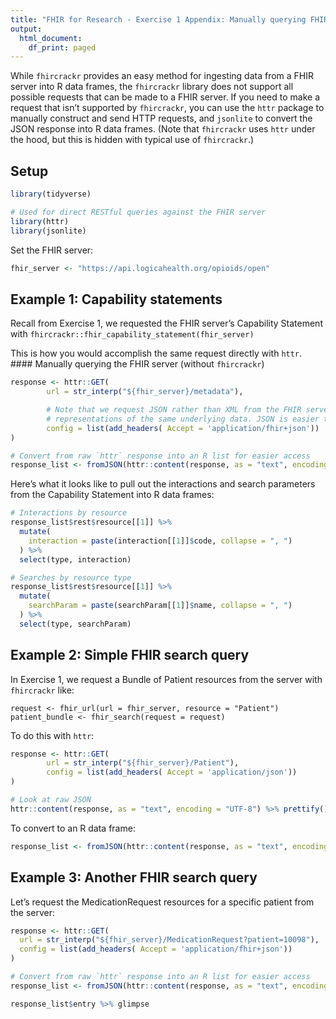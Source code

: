 ```yaml
---
title: "FHIR for Research - Exercise 1 Appendix: Manually querying FHIR endpoints"
output:
  html_document:
    df_print: paged
---
```


While `fhircrackr` provides an easy method for ingesting data from a FHIR server into R data frames, the `fhircrackr` library does not support all possible requests that can be made to a FHIR server. If you need to make a request that isn't supported by `fhircrackr`, you can use the `httr` package to manually construct and send HTTP requests, and `jsonlite` to convert the JSON response into R data frames. (Note that `fhircrackr` uses `httr` under the hood, but this is hidden with typical use of `fhircrackr`.)

## Setup

```r
library(tidyverse)

# Used for direct RESTful queries against the FHIR server
library(httr)
library(jsonlite)
```

Set the FHIR server:

```r
fhir_server <- "https://api.logicahealth.org/opioids/open"
```

## Example 1: Capability statements

Recall from Exercise 1, we requested the FHIR server's Capability Statement with `fhircrackr::fhir_capability_statement(fhir_server)`

This is how you would accomplish the same request directly with `httr`.
#### Manually querying the FHIR server (without `fhircrackr`)

```r
response <- httr::GET(
        url = str_interp("${fhir_server}/metadata"),

        # Note that we request JSON rather than XML from the FHIR server. These are simply different
        # representations of the same underlying data. JSON is easier to work with directly than XML.
        config = list(add_headers( Accept = 'application/fhir+json'))
)

# Convert from raw `httr` response into an R list for easier access
response_list <- fromJSON(httr::content(response, as = "text", encoding = "UTF-8"), flatten = TRUE)
```

Here's what it looks like to pull out the interactions and search parameters from the Capability Statement into R data frames:

```r
# Interactions by resource
response_list$rest$resource[[1]] %>%
  mutate(
    interaction = paste(interaction[[1]]$code, collapse = ", ")
  ) %>%
  select(type, interaction)
```
```r
# Searches by resource type
response_list$rest$resource[[1]] %>%
  mutate(
    searchParam = paste(searchParam[[1]]$name, collapse = ", ")
  ) %>%
  select(type, searchParam)
```

## Example 2: Simple FHIR search query

In Exercise 1, we request a Bundle of Patient resources from the server with `fhircrackr` like:

```
request <- fhir_url(url = fhir_server, resource = "Patient")
patient_bundle <- fhir_search(request = request)
```

To do this with `httr`:

```r
response <- httr::GET(
        url = str_interp("${fhir_server}/Patient"),
        config = list(add_headers( Accept = 'application/json'))
)

# Look at raw JSON
httr::content(response, as = "text", encoding = "UTF-8") %>% prettify()
```

To convert to an R data frame:

```r
response_list <- fromJSON(httr::content(response, as = "text", encoding = "UTF-8"), flatten = TRUE)
```

## Example 3: Another FHIR search query

Let's request the MedicationRequest resources for a specific patient from the server:

```r
response <- httr::GET(
  url = str_interp("${fhir_server}/MedicationRequest?patient=10098"),
  config = list(add_headers( Accept = 'application/fhir+json'))
)

# Convert from raw `httr` response into an R list for easier access
response_list <- fromJSON(httr::content(response, as = "text", encoding = "UTF-8"), flatten = TRUE)

response_list$entry %>% glimpse
```